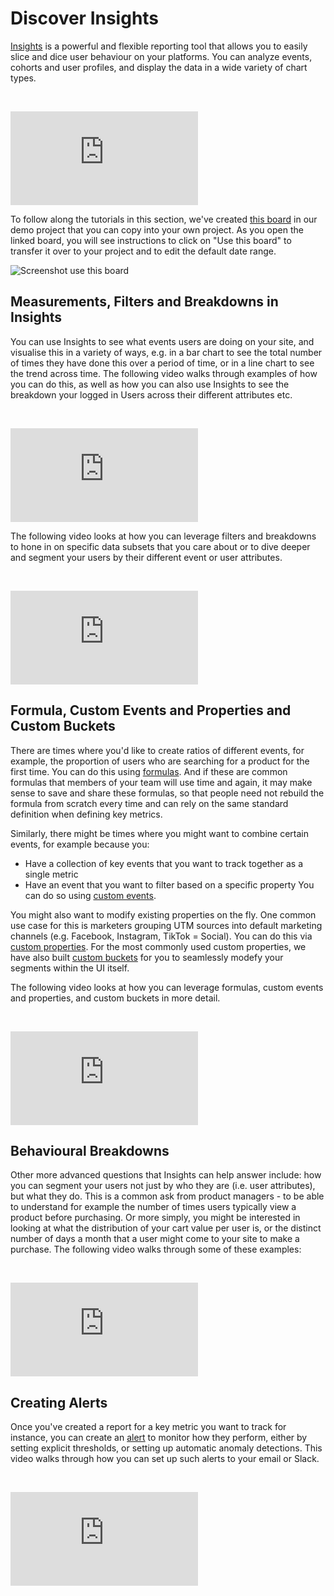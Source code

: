 # Discover Insights

[Insights](/docs/reports/insights) is a powerful and flexible reporting tool that allows you to easily slice and dice user behaviour on your platforms. You can analyze events, cohorts and user profiles, and display the data in a wide variety of chart types.

<br />
<p style={{ position: 'relative', paddingBottom: '56.25%', height: 0, overflow: 'hidden' }}>
  <iframe src="https://www.youtube.com/embed/scBPtq7B81Y?rel=0" title="Insights Overview" frameborder="0" webkitallowfullscreen="true" mozallowfullscreen="true" allowFullScreen style={{position: 'absolute', top: 0, left: 0, width: '100%', height: '100%'}}></iframe>
</p>

To follow along the tutorials in this section, we've created [this board](https://mixpanel.com/s/31c4uP) in our demo project that you can copy into your own project. As you open the linked board, you will see instructions to click on "Use this board" to transfer it over to your project and to edit the default date range.

![Screenshot use this board](/tracking_id_limits_copy_board.png)

## Measurements, Filters and Breakdowns in Insights

You can use Insights to see what events users are doing on your site, and visualise this in a variety of ways, e.g. in a bar chart to see the total number of times they have done this over a period of time, or in a line chart to see the trend across time. The following video walks through examples of how you can do this, as well as how you can also use Insights to see the breakdown your logged in Users across their different attributes etc.

<br />
<p style={{ position: 'relative', paddingBottom: '56.25%', height: 0, overflow: 'hidden' }}>
  <iframe src="https://www.youtube.com/embed/Q0fmB14Iwfw?rel=0" title="Insights Trends and Counting Users" frameborder="0" webkitallowfullscreen="true" mozallowfullscreen="true" allowFullScreen style={{position: 'absolute', top: 0, left: 0, width: '100%', height: '100%'}}></iframe>
</p>

The following video looks at how you can leverage filters and breakdowns to hone in on specific data subsets that you care about or to dive deeper and segment your users by their different event or user attributes.

<br />
<p style={{ position: 'relative', paddingBottom: '56.25%', height: 0, overflow: 'hidden' }}>
  <iframe src="https://www.youtube.com/embed/DRHOI4YNg14?rel=0" title="Insights Filters and Breakdown" frameborder="0" webkitallowfullscreen="true" mozallowfullscreen="true" allowFullScreen style={{position: 'absolute', top: 0, left: 0, width: '100%', height: '100%'}}></iframe>
</p>

## Formula, Custom Events and Properties and Custom Buckets
There are times where you'd like to create ratios of different events, for example, the proportion of users who are searching for a product for the first time. You can do this using [formulas](/docs/reports/insights#formulas). And if these are common formulas that members of your team will use time and again, it may make sense to save and share these formulas, so that people need not rebuild the formula from scratch every time and can rely on the same standard definition when defining key metrics. 

Similarly, there might be times where you might want to combine certain events, for example because you:
- Have a collection of key events that you want to track together as a single metric
- Have an event that you want to filter based on a specific property
You can do so using [custom events](/docs/features/custom-events).

You might also want to modify existing properties on the fly. One common use case for this is marketers grouping UTM sources into default marketing channels (e.g. Facebook, Instagram, TikTok = Social). You can do this via [custom properties](/docs/features/custom-properties). For the most commonly used custom properties, we have also built [custom buckets](/docs/reports/insights#custom-bucketing) for you to seamlessly modefy your segments within the UI itself.

The following video looks at how you can leverage formulas, custom events and properties, and custom buckets in more detail.

<br />
<p style={{ position: 'relative', paddingBottom: '56.25%', height: 0, overflow: 'hidden' }}>
  <iframe src="https://www.youtube.com/embed/jQ2gJsb83E8?rel=0" title="Insights Formulas, Custom Events and Properties" frameborder="0" webkitallowfullscreen="true" mozallowfullscreen="true" allowFullScreen style={{position: 'absolute', top: 0, left: 0, width: '100%', height: '100%'}}></iframe>
</p>

## Behavioural Breakdowns
Other more advanced questions that Insights can help answer include: how you can segment your users not just by who they are (i.e. user attributes), but what they do. This is a common ask from product managers - to be able to understand for example the number of times users typically view a product before purchasing. Or more simply, you might be interested in looking at what the distribution of your cart value per user is, or the distinct number of days a month that a user might come to your site to make a purchase. The following video walks through some of these examples:

<br />
<p style={{ position: 'relative', paddingBottom: '56.25%', height: 0, overflow: 'hidden' }}>
  <iframe src="https://www.youtube.com/embed/v_SKV3080yg?rel=0" title="Insights Behavioural Segmentation" frameborder="0" webkitallowfullscreen="true" mozallowfullscreen="true" allowFullScreen style={{position: 'absolute', top: 0, left: 0, width: '100%', height: '100%'}}></iframe>
</p>

## Creating Alerts
Once you've created a report for a key metric you want to track for instance, you can create an [alert](/docs/features/alerts) to monitor how they perform, either by setting explicit thresholds, or setting up automatic anomaly detections. This video walks through how you can set up such alerts to your email or Slack.

<br />
<p style={{ position: 'relative', paddingBottom: '56.25%', height: 0, overflow: 'hidden' }}>
  <iframe src="https://www.youtube.com/embed/tqrqIkCjoWw?rel=0" title="Creating Alerts" frameborder="0" webkitallowfullscreen="true" mozallowfullscreen="true" allowFullScreen style={{position: 'absolute', top: 0, left: 0, width: '100%', height: '100%'}}></iframe>
</p>
